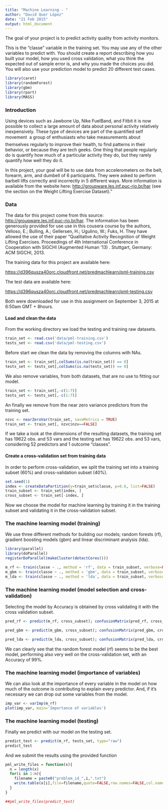 ```yaml
---
title: "Machine Learning - "
author: "David Quer López"
date: "21 Feb 2015"
output: html_document
---
```


The goal of your project is to predict activity quality from activity monitors.

This is the "classe" variable in the training set. You may use any of the other variables to predict with. You should create a report describing how you built your model, how you used cross validation, what you think the expected out of sample error is, and why you made the choices you did. You will also use your prediction model to predict 20 different test cases.

```r
library(caret)
library(randomForest)
library(gbm)
library(rpart)
library(MASS)
```

### Introduction

Using devices such as Jawbone Up, Nike FuelBand, and Fitbit it is now possible to collect a large amount of data about personal activity relatively inexpensively. These type of devices are part of the quantified self movement  a group of enthusiasts who take measurements about themselves regularly to improve their health, to find patterns in their behavior, or because they are tech geeks. One thing that people regularly do is quantify how much of a particular activity they do, but they rarely quantify how well they do it. 

In this project, your goal will be to use data from accelerometers on the belt, forearm, arm, and dumbell of 6 participants. They were asked to perform barbell lifts correctly and incorrectly in 5 different ways. More information is available from the website here: <http://groupware.les.inf.puc-rio.br/har> (see the section on the Weight Lifting Exercise Dataset)."

### Data

The data for this project come from this source: <http://groupware.les.inf.puc-rio.br/har>. The information has been generously provided for use use in this cousera course by the authors, Velloso, E.; Bulling, A.; Gellersen, H.; Ugulino, W.; Fuks, H. They have allowed the use of their paper “Qualitative Activity Recognition of Weight Lifting Exercises. Proceedings of 4th International Conference in Cooperation with SIGCHI (Augmented Human ’13) . Stuttgart, Germany: ACM SIGCHI, 2013.

The training data for this project are available here:

<https://d396qusza40orc.cloudfront.net/predmachlearn/pml-training.csv>

The test data are available here:

<https://d396qusza40orc.cloudfront.net/predmachlearn/pml-testing.csv>

Both were downloaded for use in this assignment on September 3, 2015 at 6:50am GMT + 8hours.

#### Load and clean the data

From the working directory we load the testing and training raw datasets.

```r
train_set <- read.csv('data/pml-training.csv')
tests_set <- read.csv('data/pml-testing.csv')
```

Before start we clean the data by removing the columns with NAs.

```r
train_set <- train_set[,colSums(is.na(train_set)) == 0]
tests_set <- tests_set[,colSums(is.na(tests_set)) == 0]
```

We also remove variables, from both datasets, that are no use to fitting our model.

```r
train_set <- train_set[,-c(1:7)]
tests_set <- tests_set[,-c(1:7)]
```

An finally we remove from the near zero variance predictors from the training set.

```r
nzvc <- nearZeroVar(train_set, saveMetrics = TRUE)
train_set <- train_set[, nzvc$nzv==FALSE]
```

If we take a look at the dimensions of the resulting datasets, the training set has 19622 obs. and 53 vars and the testing set has 19622 obs. and 53 vars, considering 52 predictors and 1 outcome "classes".

#### Create a cross-validation set from training data

In order to perform cross-validation, we split the training set into a training subset (60%) and cross-validation subset (40%).

```r
set.seed(1)
index <- createDataPartition(y=train_set$classe, p=0.6, list=FALSE)
train_subset <- train_set[index, ] 
cross_subset <- train_set[-index, ]
```

Now we choose the model for machine learning by training it in the training subset and validating it in the cross-validation subset.

### The machine learning model (training)

We use three different methods for building our models; random forests (rf), gradient boosting models (gbm) and linear discriminant analysis (lda).

```r
library(parallel)
library(doParallel)
registerDoParallel(makeCluster(detectCores()))
```

```r
m_rf <- train(classe ~ ., method = 'rf', data = train_subset, verbose=FALSE)   
m_gbm <- train(classe ~ ., method = 'gbm', data = train_subset, verbose=FALSE)
m_lda <- train(classe ~ ., method = 'lda', data = train_subset, verbose=FALSE)
```

### The machine learning model (model selection and cross-validation)

Selecting the model by Accuracy is obtained by cross validating it with the cross validation subset.

```r
pred_rf <- predict(m_rf, cross_subset); confusionMatrix(pred_rf, cross_subset$classe)$overall
```

```r
pred_gbm <- predict(m_gbm, cross_subset); confusionMatrix(pred_gbm, cross_subset$classe)$overall
```

```r
pred_lda <- predict(m_lda, cross_subset); confusionMatrix(pred_lda, cross_subset$classe)$overall
```

We can clearly see that the random forest model (rf) seems to be the best model, performing also very well on the cross-validation set, with an Accuracy of 99%.

### The machine learning model (importance of variables)

We can also look at the importance of every variable in the model on how much of the outcome is contributing to explain every predictor. And, if it's necessary we can drop out some variables from the model.

```r
imp_var <- varImp(m_rf)
plot(imp_var, main='Importance of variables')
```

### The machine learning model (testing)

Finally we predict with our model on the testing set.

```r
predict_test <- predict(m_rf, tests_set, type="raw")
predict_test
```

And we submit the results using the provided function

```r
pml_write_files = function(x){
  n = length(x)
  for(i in 1:n){
    filename = paste0("problem_id_",i,".txt")
    write.table(x[i],file=filename,quote=FALSE,row.names=FALSE,col.names=FALSE)
  }
}

##pml_write_files(predict_test)
```




